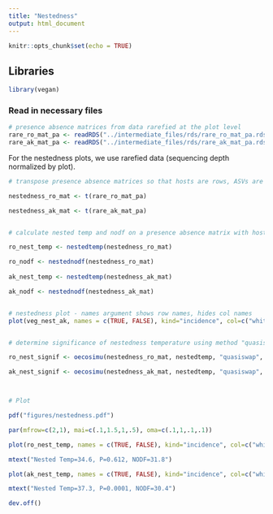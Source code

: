 ```yaml
---
title: "Nestedness"
output: html_document
---
```


```r
knitr::opts_chunk$set(echo = TRUE)
```

## Libraries

```r

library(vegan)

```

### Read in necessary files

```r

# presence absence matrices from data rarefied at the plot level
rare_ro_mat_pa <- readRDS("../intermediate_files/rds/rare_ro_mat_pa.rds")
rare_ak_mat_pa <- readRDS("../intermediate_files/rds/rare_ak_mat_pa.rds")


```

For the nestedness plots, we use rarefied data (sequencing depth normalized by plot).


```r

# transpose presence absence matrices so that hosts are rows, ASVs are columns

nestedness_ro_mat <- t(rare_ro_mat_pa)

nestedness_ak_mat <- t(rare_ak_mat_pa)


# calculate nested temp and nodf on a presence absence matrix with hosts as rows, ASVs as columns

ro_nest_temp <- nestedtemp(nestedness_ro_mat)

ro_nodf <- nestednodf(nestedness_ro_mat)
  
ak_nest_temp <- nestedtemp(nestedness_ak_mat)

ak_nodf <- nestednodf(nestedness_ak_mat)


# nestedness plot - names argument shows row names, hides col names
plot(veg_nest_ak, names = c(TRUE, FALSE), kind="incidence", col=c("white", "grey"))


# determine significance of nestedness temperature using method "quasiswap" which maintains species and row frequencies, compared against 1000 randomized null communities

ro_nest_signif <- oecosimu(nestedness_ro_mat, nestedtemp, "quasiswap", nsimul = 1000)

ak_nest_signif <- oecosimu(nestedness_ak_mat, nestedtemp, "quasiswap", nsimul = 1000)



# Plot

pdf("figures/nestedness.pdf")

par(mfrow=c(2,1), mai=c(.1,1.5,1,.5), oma=c(.1,1,.1,.1))

plot(ro_nest_temp, names = c(TRUE, FALSE), kind="incidence", col=c("white", "grey"), main="A) Remnant Forest")

mtext("Nested Temp=34.6, P=0.612, NODF=31.8")

plot(ak_nest_temp, names = c(TRUE, FALSE), kind="incidence", col=c("white", "grey"), main="B) Restored Forest")

mtext("Nested Temp=37.3, P=0.0001, NODF=30.4")

dev.off()

```


